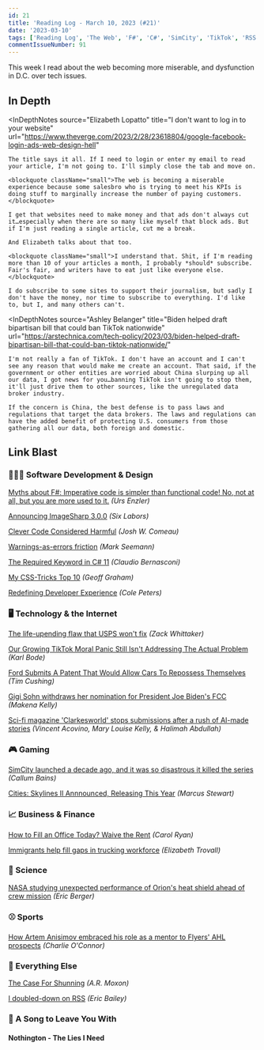 ```yaml
---
id: 21
title: 'Reading Log - March 10, 2023 (#21)'
date: '2023-03-10'
tags: ['Reading Log', 'The Web', 'F#', 'C#', 'SimCity', 'TikTok', 'RSS', 'Free Speech', 'CSS']
commentIssueNumber: 91
---
```


This week I read about the web becoming more miserable, and dysfunction in D.C. over tech issues.

## In Depth

<InDepthNotes
    source="Elizabeth Lopatto"
    title="I don't want to log in to your website"
    url="https://www.theverge.com/2023/2/28/23618804/google-facebook-login-ads-web-design-hell"
>
    The title says it all. If I need to login or enter my email to read your article, I'm not going to. I'll simply close the tab and move on.

    <blockquote className="small">The web is becoming a miserable experience because some salesbro who is trying to meet his KPIs is doing stuff to marginally increase the number of paying customers.</blockquote>

    I get that websites need to make money and that ads don't always cut it…especially when there are so many like myself that block ads. But if I'm just reading a single article, cut me a break.

    And Elizabeth talks about that too.

    <blockquote className="small">I understand that. Shit, if I'm reading more than 10 of your articles a month, I probably *should* subscribe. Fair's fair, and writers have to eat just like everyone else.</blockquote>

    I do subscribe to some sites to support their journalism, but sadly I don't have the money, nor time to subscribe to everything. I'd like to, but I, and many others can't.
</InDepthNotes>

<InDepthNotes
    source="Ashley Belanger"
    title="Biden helped draft bipartisan bill that could ban TikTok nationwide"
    url="https://arstechnica.com/tech-policy/2023/03/biden-helped-draft-bipartisan-bill-that-could-ban-tiktok-nationwide/"
>
    I'm not really a fan of TikTok. I don't have an account and I can't see any reason that would make me create an account. That said, if the government or other entities are worried about China slurping up all our data, I got news for you…banning TikTok isn't going to stop them, it'll just drive them to other sources, like the unregulated data broker industry.

    If the concern is China, the best defense is to pass laws and regulations that target the data brokers. The laws and regulations can have the added benefit of protecting U.S. consumers from those gathering all our data, both foreign and domestic.
</InDepthNotes>

## Link Blast

### 👨🏼‍💻 Software Development & Design

[Myths about F#: Imperative code is simpler than functional code! No, not at all, but you are more used to it.](https://www.planetgeek.ch/2023/03/01/myths-about-f-imperative-code-is-simpler-than-functional-code-no-not-at-all-but-you-are-more-used-to-it/) *(Urs Enzler)*

[Announcing ImageSharp 3.0.0](https://sixlabors.com/posts/announcing-imagesharp-300/) *(Six Labors)*

[Clever Code Considered Harmful](https://www.joshwcomeau.com/career/clever-code-considered-harmful/) *(Josh W. Comeau)*

[Warnings-as-errors friction](https://blog.ploeh.dk/2023/03/06/warnings-as-errors-friction/) *(Mark Seemann)*

[The Required Keyword in C# 11](https://www.claudiobernasconi.ch/2023/03/03/the-required-keyword-in-csharp-11/) *(Claudio Bernasconi)*

[My CSS-Tricks Top 10](https://geoffgraham.me/my-css-tricks-top-10/) *(Geoff Graham)*

[Redefining Developer Experience](https://begin.com/blog/posts/2023-02-28-redefining-developer-experience) *(Cole Peters)*

### 🖥 Technology & the Internet

[The life-upending flaw that USPS won't fix](https://techcrunch.com/2023/03/01/us-postal-service-change-of-address-fraud/) *(Zack Whittaker)*

[Our Growing TikTok Moral Panic Still Isn't Addressing The Actual Problem](https://www.techdirt.com/2023/03/01/our-growing-tiktok-moral-panic-still-isnt-addressing-the-actual-problem/) *(Karl Bode)*

[Ford Submits A Patent That Would Allow Cars To Repossess Themselves](https://www.techdirt.com/2023/03/06/ford-submits-a-patent-that-would-allow-cars-to-repossess-themselves/) *(Tim Cushing)*

[Gigi Sohn withdraws her nomination for President Joe Biden's FCC](https://www.theverge.com/2023/3/7/23629307/gigi-sohn-withdraws-fcc-commissioner-nomination) *(Makena Kelly)*

[Sci-fi magazine 'Clarkesworld' stops submissions after a rush of AI-made stories](https://www.npr.org/2023/02/24/1159286436/ai-chatbot-chatgpt-magazine-clarkesworld-artificial-intelligence) *(Vincent Acovino, Mary Louise Kelly, & Halimah Abdullah)*

### 🎮 Gaming

[SimCity launched a decade ago, and it was so disastrous it killed the series](https://www.pcgamer.com/simcity-launched-a-decade-ago-and-it-was-so-disastrous-it-killed-the-series/) *(Callum Bains)*

[Cities: Skylines II Annnounced, Releasing This Year](https://www.gameinformer.com/2023/03/06/cities-skylines-ii-annnounced-releasing-this-year) *(Marcus Stewart)*

### 📈 Business & Finance

[How to Fill an Office Today? Waive the Rent](https://www.wsj.com/articles/how-to-fill-an-office-today-waive-the-rent-6ff4f9ec) *(Carol Ryan)*

[Immigrants help fill gaps in trucking workforce](https://www.marketplace.org/2023/03/06/immigrants-help-fill-gaps-in-trucking-workforce/) *(Elizabeth Trovall)*

### 🔬 Science

[NASA studying unexpected performance of Orion's heat shield ahead of crew mission](https://arstechnica.com/science/2023/03/nasa-will-target-november-2024-to-send-astronauts-around-the-moon/) *(Eric Berger)*

### ⚾ Sports

[How Artem Anisimov embraced his role as a mentor to Flyers' AHL prospects](https://theathletic.com/4285101/2023/03/08/flyers-prospects-artem-anisimov-ahl/) *(Charlie O'Connor)*

### 🎒 Everything Else

[The Case For Shunning](https://armoxon.substack.com/p/the-case-for-shunning) *(A.R. Moxon)*

[I doubled-down on RSS](https://ericwbailey.website/published/i-doubled-down-on-rss/) *(Eric Bailey)*

### 🎵 A Song to Leave You With

#### Nothington - The Lies I Need

<YouTubeEmbed
    id="4sPZkQ8RPEw"
    title="Nothington - The Lies I Need"
/>
